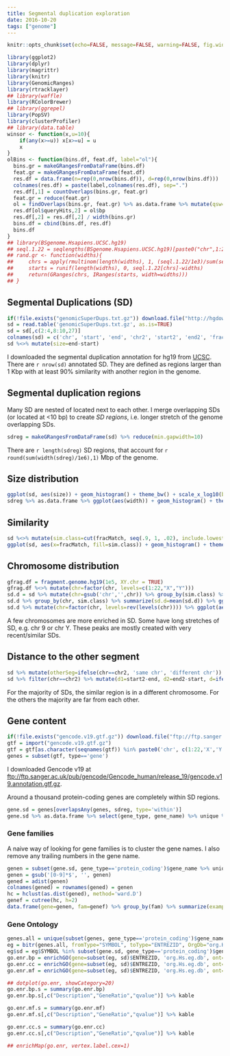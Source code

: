 ```yaml
---
title: Segmental duplication exploration
date: 2016-10-20
tags: ["genome"]
---
```


```r
knitr::opts_chunk$set(echo=FALSE, message=FALSE, warning=FALSE, fig.width=8)
```

```r
library(ggplot2)
library(dplyr)
library(magrittr)
library(knitr)
library(GenomicRanges)
library(rtracklayer)
## library(waffle)
library(RColorBrewer)
## library(ggrepel)
library(PopSV)
library(clusterProfiler)
## library(data.table)
winsor <- function(x,u=10){
    if(any(x>=u)) x[x>=u] = u
    x
}
olBins <- function(bins.df, feat.df, label="ol"){
  bins.gr = makeGRangesFromDataFrame(bins.df)
  feat.gr = makeGRangesFromDataFrame(feat.df)
  res.df = data.frame(n=rep(0,nrow(bins.df)), d=rep(0,nrow(bins.df)))
  colnames(res.df) = paste(label,colnames(res.df), sep=".")
  res.df[,1] = countOverlaps(bins.gr, feat.gr)
  feat.gr = reduce(feat.gr)
  ol = findOverlaps(bins.gr, feat.gr) %>% as.data.frame %>% mutate(qsw=width(pintersect(bins.gr[queryHits], feat.gr[subjectHits]))) %>% group_by(queryHits) %>% summarize(bp=sum(qsw))
  res.df[ol$queryHits,2] = ol$bp
  res.df[,2] = res.df[,2] / width(bins.gr)
  bins.df = cbind(bins.df, res.df)
  bins.df
}
## library(BSgenome.Hsapiens.UCSC.hg19)
## seql.1.22 = seqlengths(BSgenome.Hsapiens.UCSC.hg19)[paste0("chr",1:22)]
## rand.gr <- function(widths){
##     chrs = apply(rmultinom(length(widths), 1, (seql.1.22/1e3)/sum(seql.1.22/1e3)),2,function(e)which(e==1))
##     starts = runif(length(widths), 0, seql.1.22[chrs]-widths)
##     return(GRanges(chrs, IRanges(starts, width=widths)))
## }
```

## Segmental Duplications (SD)

```r
if(!file.exists("genomicSuperDups.txt.gz")) download.file("http://hgdownload.soe.ucsc.edu/goldenPath/hg19/database/genomicSuperDups.txt.gz", "genomicSuperDups.txt.gz")
sd = read.table('genomicSuperDups.txt.gz', as.is=TRUE)
sd = sd[,c(2:4,8:10,27)]
colnames(sd) = c('chr', 'start', 'end', 'chr2', 'start2', 'end2', 'fracMatch')
sd %<>% mutate(size=end-start)
```

I downloaded the segmental duplication annotation for hg19 from [UCSC](http://hgdownload.soe.ucsc.edu/goldenPath/hg19/database/genomicSuperDups.txt.gz). There are `r nrow(sd)` annotated SD.
They are defined as regions larger than 1 Kbp with at least 90% similarity with another region in the genome.

## Segmental duplication regions

Many SD are nested of located next to each other. 
I merge overlapping SDs (or located at <10 bp) to create *SD regions*, i.e. longer stretch of the genome overlapping SDs.

```r
sdreg = makeGRangesFromDataFrame(sd) %>% reduce(min.gapwidth=10)
```

There are `r length(sdreg)` SD regions, that account for `r round(sum(width(sdreg)/1e6),1)` Mbp of the genome.


## Size distribution


```r
ggplot(sd, aes(size)) + geom_histogram() + theme_bw() + scale_x_log10(breaks=c(1e3,1e4,1e5,1e6)) + xlab('size (bp)') + ylab('segmental duplication')
sdreg %>% as.data.frame %>% ggplot(aes(width)) + geom_histogram() + theme_bw() + scale_x_log10(breaks=c(1e3,1e4,1e5,1e6)) + xlab('size (bp)') + ylab('segmental duplication region')
```

## Similarity

```r
sd %<>% mutate(sim.class=cut(fracMatch, seq(.9, 1, .02), include.lowest = TRUE))
ggplot(sd, aes(x=fracMatch, fill=sim.class)) + geom_histogram() + theme_bw() + xlab('similarity') + ylab('segmental duplication') + scale_fill_brewer(palette='Set2', name='similarity class') + theme(legend.position=c(.99,.99), legend.justification=c(1,1))
```

## Chromosome distribution

```r
gfrag.df = fragment.genome.hg19(1e5, XY.chr = TRUE)
gfrag.df %<>% mutate(chr=factor(chr, levels=c(1:22,"X","Y")))
sd.d = sd %>% mutate(chr=gsub('chr','',chr)) %>% group_by(sim.class) %>% do(olBins(gfrag.df, ., "sd"))
sd.d %>% group_by(chr, sim.class) %>% summarize(sd.d=mean(sd.d)) %>% ggplot(aes(x=chr, y=sd.d, colour=sim.class, group=sim.class)) + geom_point() + geom_line() + theme_bw() + ylab("average density of SD") + xlab('chromosome') + theme(legend.position=c(.01,.99), legend.justification=c(0,1)) + scale_colour_brewer(palette='Set2', name='similarity class') 
sd.d %>% mutate(chr=factor(chr, levels=rev(levels(chr)))) %>% ggplot(aes(x=start, y=chr)) + geom_tile(aes(fill=sd.d)) + theme_bw() + xlab("position") + scale_fill_gradient(name="SD\ndensity") + theme(legend.position=c(.99,.01), legend.justification=c(1,0))
```

A few chromosomes are more enriched in SD. Some have long stretches of SD, e.g. chr 9 or chr Y. These peaks are mostly created with very recent/similar SDs.


## Distance to the other segment

```r
sd %>% mutate(otherSeg=ifelse(chr==chr2, 'same chr', 'different chr')) %>% group_by(otherSeg) %>% summarize(segdup=n()) %>% ungroup %>% mutate(segdup.prop=segdup/sum(segdup)) %>% kable(digits=3)
sd %>% filter(chr==chr2) %>% mutate(d1=start2-end, d2=end2-start, d=ifelse(d1>d2,d2,d1)) %>% ggplot(aes(x=d)) + geom_histogram() + theme_bw() + scale_x_log10() + xlab('distance to similar region (bp)') + ggtitle('SD with similar region in same chromosome')
```

For the majority of SDs, the similar region is in a different chromosome.
For the others the majority are far from each other.


## Gene content

```r
if(!file.exists("gencode.v19.gtf.gz")) download.file("ftp://ftp.sanger.ac.uk/pub/gencode/Gencode_human/release_19/gencode.v19.annotation.gtf.gz", "gencode.v19.gtf.gz")
gtf = import("gencode.v19.gtf.gz")
gtf = gtf[as.character(seqnames(gtf)) %in% paste0('chr', c(1:22,'X','Y'))]
genes = subset(gtf, type=='gene')
```

I downloaded Gencode v19 at [ftp://ftp.sanger.ac.uk/pub/gencode/Gencode_human/release_19/gencode.v19.annotation.gtf.gz](ftp://ftp.sanger.ac.uk/pub/gencode/Gencode_human/release_19/gencode.v19.annotation.gtf.gz).


Around a thousand protein-coding genes are completely within SD regions. 

```r
gene.sd = genes[overlapsAny(genes, sdreg, type='within')]
gene.sd %>% as.data.frame %>% select(gene_type, gene_name) %>% unique %>% group_by(gene_type) %>% summarize(gene=n()) %>% arrange(desc(gene)) %>% kable
```

### Gene families

A naive way of looking for gene families is to cluster the gene names. 
I also remove any trailing numbers in the gene name.

```r
genen = subset(gene.sd, gene_type=='protein_coding')$gene_name %>% unique
genen = gsub('[0-9]*$', '', genen)
gened = adist(genen)
colnames(gened) = rownames(gened) = genen
hc = hclust(as.dist(gened), method='ward.D')
genef = cutree(hc, h=2)
data.frame(gene=genen, fam=genef) %>% group_by(fam) %>% summarize(example=gene[1], n=n()) %>% arrange(desc(n), fam) %>% select(-fam) %>% filter(n>9) %>% kable
```

### Gene Ontology

```r
genes.all = unique(subset(genes, gene_type=='protein_coding')$gene_name)
eg = bitr(genes.all, fromType="SYMBOL", toType="ENTREZID", OrgDb="org.Hs.eg.db")
eg$sd = eg$SYMBOL %in% subset(gene.sd, gene_type=='protein_coding')$gene_name
go.enr.bp = enrichGO(gene=subset(eg, sd)$ENTREZID, 'org.Hs.eg.db', ont="BP", universe=eg$ENTREZID, readable=TRUE)
go.enr.cc = enrichGO(gene=subset(eg, sd)$ENTREZID, 'org.Hs.eg.db', ont="CC", universe=eg$ENTREZID, readable=TRUE)
go.enr.mf = enrichGO(gene=subset(eg, sd)$ENTREZID, 'org.Hs.eg.db', ont="MF", universe=eg$ENTREZID, readable=TRUE)
```


```r
## dotplot(go.enr, showCategory=20)
go.enr.bp.s = summary(go.enr.bp)
go.enr.bp.s[,c("Description","GeneRatio","qvalue")] %>% kable

go.enr.mf.s = summary(go.enr.mf)
go.enr.mf.s[,c("Description","GeneRatio","qvalue")] %>% kable

go.enr.cc.s = summary(go.enr.cc)
go.enr.cc.s[,c("Description","GeneRatio","qvalue")] %>% kable

## enrichMap(go.enr, vertex.label.cex=1)
```
